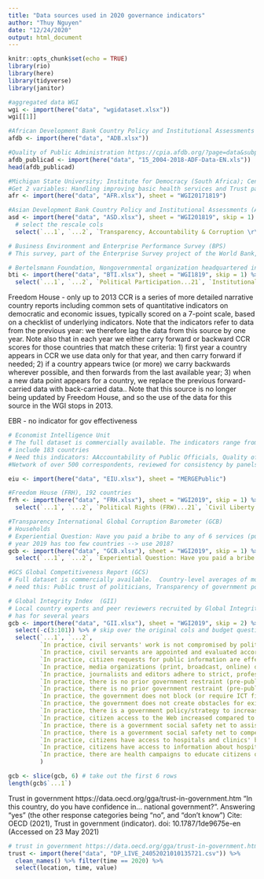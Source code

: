 ```yaml
---
title: "Data sources used in 2020 governance indicators"
author: "Thuy Nguyen"
date: "12/24/2020"
output: html_document
---
```


```r
knitr::opts_chunk$set(echo = TRUE)
library(rio)
library(here)
library(tidyverse)
library(janitor)
```


```r
#aggregated data WGI
wgi <- import(here("data", "wgidataset.xlsx"))
wgi[[1]]
```



```r
#African Development Bank Country Policy and Institutional Assessments (ADB)
afdb <- import(here("data", "ADB.xlsx"))

#Quality of Public Administration https://cpia.afdb.org/?page=data&subpage=database
afdb_publicad <- import(here("data", "15_2004-2018-ADF-Data-EN.xls"))
head(afdb_publicad)
```


```r
#Michigan State University; Institute for Democracy (South Africa); Centre for Democracy and Development (Ghana).
#Get 2 variables: Handling improving basic health services and Trust parliament/national assembly
afr <- import(here("data", "AFR.xlsx"), sheet = "WGI20171819")

```


```r
#Asian Development Bank Country Policy and Institutional Assessments (ASD) 
asd <- import(here("data", "ASD.xlsx"), sheet = "WGI201819", skip = 1) %>% 
  # select the rescale cols
  select(`...1`, `...2`, `Transparency, Accountability & Corruption \r\nin the Public Sector...19`, `Quality of Public Administration...20`)

```

																		
```r
# Business Environment and Enterprise Performance Survey (BPS) 
# This survey, part of the Enterprise Survey project of the World Bank, collects a wide range of data on firms' financial performance and their perceptions of the regulatory and investment climate.  We use data from this source for 2000-2015.  Starting with the 2017 update of the WGI, this data source will no longer be included in the WGI (for calendar year 2016 onwards) as this source is no longer being updated sufficiently frequently for inclusion in the WGI.

```

```r
# Bertelsmann Foundation, Nongovernmental organization headquartered in Berlin, Germany, with goal to study social challenges and problems and propose solutions.
bti <- import(here("data", "BTI.xlsx"), sheet = "WGI1819", skip = 1) %>% 
  select(`...1`, `...2`, `Political Participation...21`, `Institutional Stability/ Stability of Democratic Institutions...22`, `Political and Social Integration...23`, `Consensus Building...24`, `Steering Capability...25`, `Resource Efficiency...26`, `Rule of Law...27`)

```

Freedom House - only up to 2013
CCR is a series of more detailed narrative country reports including common sets of quantitative indicators on democratic and economic issues, typically scored on a 7-point scale, based on a checklist of underlying indicators.  Note that the indicators refer to data from the previous year:  we therefore lag the data from this source by one year. Note also that in each year we either carry forward or backward CCR scores for those countries that match these criteria: 1)  first year a country appears in CCR we use data only for that year, and then carry forward if needed; 2)  if a country appears twice (or more) we carry backwards wherever possible, and then forwards from the last available year; 3) when a new data point appears for a country, we replace the previous forward-carried data with back-carried data..  Note that this source is no longer being updated by Freedom House, and so the use of the data for this source in the WGI stops in 2013.			


EBR - no indicator for gov effectiveness

```r
# Economist Intelligence Unit
# The full dataset is commercially available. The indicators range from 1 through 4 (bad).  Only the averages of subindicators are publicly available in this spreadsheet.  Democracy index is publicly available,and ranges from 0 through 10 (good). 	
# include 183 countries
# Need this indicators: AAccountability of Public Officials, Quality of bureaucracy / institutional effectiveness, Excessive bureaucracy / red tape
#Network of over 500 correspondents, reviewed for consistency by panels of regional experts

eiu <- import(here("data", "EIU.xlsx"), sheet = "MERGEPublic") 

```
																					
```r
#Freedom House (FRH), 192 countries
frh <- import(here("data", "FRH.xlsx"), sheet = "WGI2019", skip = 1) %>% 
  select(`...1`, `...2`, `Political Rights (FRW)...21`, `Civil Liberty Rights (FRW)...22`, `Freedom of the Net (FOTN)...23`,`Media (NIT)`, `Civil Society (NIT)...27`)

```

```r
#Transparency International Global Corruption Barometer (GCB)
# Households
# Experiential Question: Have you paid a bribe to any of 6 services (public schools, hospitals, identification document, utilities, police, courts)? (Conditional on having contacted institution) 
# year 2019 has too few countries --> use 2018?
gcb <- import(here("data", "GCB.xlsx"), sheet = "WGI2019", skip = 1) %>% 
  select(`...1`, `...2`, `Experiential Question: Have you paid a bribe to any of 6 services (public schools, hospitals, identification document, utilities, police, courts)? (Conditional on having contacted institution)...18`)
```


```r
#GCS Global Competitiveness Report (GCS)
# Full dataset is commercially available.  Country-level averages of most variables available in the Global Competitiveness report. Averages of sub-indicators are publicly available in this spreadsheet.
# need this: Public trust of politicians, Transparency of government policymaking, Diversion of public funds
```


```r
# Global Integrity Index  (GII)
# Local country experts and peer reviewers recruited by Global Integrity
# has for several years
gcb <- import(here("data", "GII.xlsx"), sheet = "WGI2019", skip = 2) %>% 
  select(-c(3:101)) %>% # skip over the original cols and budget questions
  select(`...1`, `...2`, 
         `In practice, civil servants' work is not compromised by political interference....102`,
         `In practice, civil servants are appointed and evaluated according to professional criteria....103`,
         `In practice, citizen requests for public information are effective....104`,
         `In practice, media organizations (print, broadcast, online) disclose the identities of their owners to the public....110`,
         `In practice, journalists and editors adhere to strict, professional practices in their reporting....111`,
         `In practice, there is no prior government restraint (pre-publication censoring) and the government doesn't promote the media's self-censorship....112`,
         `In practice, there is no prior government restraint (pre-publication censoring) of citizen-created content online and the government doesn't promote the self-censorship of citizens online (in blogs, social media, etc.)....113`,
         `In practice, the government does not block (or require ICT firms to block) online content....114`,
         `In practice, the government does not create obstacles for existing non profit organizations (NGOs) or put in place barriers for establishing new ones....120`,
         `In practice, there is a government policy/strategy to increase citizen access to the Web....136`,
         `In practice, citizen access to the Web increased compared to the year before....137`,
         `In practice, there is a government social safety net to assist those who can't work due to a permanent or temporary illness or health condition....142`,
         `In practice, there is a government social safety net to compensate for unemployment....143`,
         `In practice, citizens have access to hospitals and clinics' budget and expenditure information....144`,
         `In practice, citizens have access to information about hospitals and clinics' services, location, and contact information....145`,
         `In practice, there are health campaigns to educate citizens on common illnesses and prevention, and alerting them of public health hazards such as epidemics....146`
         )

gcb <- slice(gcb, 6) # take out the first 6 rows
length(gcb$`...1`)
```

Trust in government https://data.oecd.org/gga/trust-in-government.htm
“In this country, do you have confidence in… national government?". Answering “yes” (the other response categories being “no”, and “don’t know”)
Cite: OECD (2021), Trust in government (indicator). doi: 10.1787/1de9675e-en (Accessed on 23 May 2021)

```r

# trust in government https://data.oecd.org/gga/trust-in-government.htm
trust <- import(here("data", "DP_LIVE_24052021010135721.csv")) %>% 
  clean_names() %>% filter(time == 2020) %>% 
  select(location, time, value)

```

